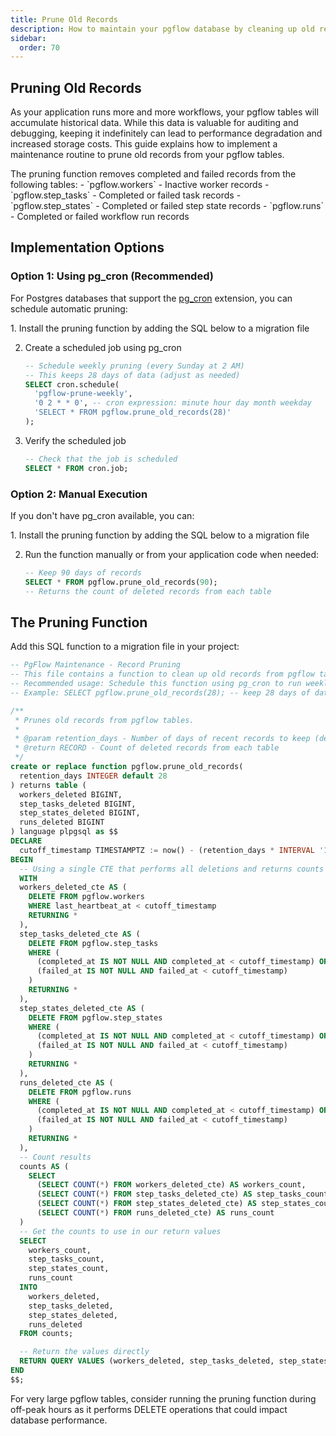 ```yaml
---
title: Prune Old Records
description: How to maintain your pgflow database by cleaning up old records
sidebar:
  order: 70
---
```



<NotProductionReady />

## Pruning Old Records

As your application runs more and more workflows, your pgflow tables will accumulate historical data. While this data is valuable for auditing and debugging, keeping it indefinitely can lead to performance degradation and increased storage costs. This guide explains how to implement a maintenance routine to prune old records from your pgflow tables.

<Aside type="note" title="What gets pruned">
The pruning function removes completed and failed records from the following tables:
- `pgflow.workers` - Inactive worker records
- `pgflow.step_tasks` - Completed or failed task records
- `pgflow.step_states` - Completed or failed step state records
- `pgflow.runs` - Completed or failed workflow run records
</Aside>

## Implementation Options

### Option 1: Using pg_cron (Recommended)

For Postgres databases that support the [pg_cron](https://github.com/citusdata/pg_cron) extension, you can schedule automatic pruning:

<Steps>
1. Install the pruning function by adding the SQL below to a migration file

2. Create a scheduled job using pg_cron

    ```sql
    -- Schedule weekly pruning (every Sunday at 2 AM)
    -- This keeps 28 days of data (adjust as needed)
    SELECT cron.schedule(
      'pgflow-prune-weekly',
      '0 2 * * 0', -- cron expression: minute hour day month weekday
      'SELECT * FROM pgflow.prune_old_records(28)'
    );
    ```

3. Verify the scheduled job

    ```sql
    -- Check that the job is scheduled
    SELECT * FROM cron.job;
    ```
</Steps>

### Option 2: Manual Execution

If you don't have pg_cron available, you can:

<Steps>
1. Install the pruning function by adding the SQL below to a migration file

2. Run the function manually or from your application code when needed:

    ```sql
    -- Keep 90 days of records
    SELECT * FROM pgflow.prune_old_records(90);
    -- Returns the count of deleted records from each table
    ```
</Steps>

## The Pruning Function

Add this SQL function to a migration file in your project:

```sql
-- PgFlow Maintenance - Record Pruning
-- This file contains a function to clean up old records from pgflow tables.
-- Recommended usage: Schedule this function using pg_cron to run weekly.
-- Example: SELECT pgflow.prune_old_records(28); -- keep 28 days of data

/**
 * Prunes old records from pgflow tables.
 *
 * @param retention_days - Number of days of recent records to keep (defaults to 28 days)
 * @return RECORD - Count of deleted records from each table
 */
create or replace function pgflow.prune_old_records(
  retention_days INTEGER default 28
) returns table (
  workers_deleted BIGINT,
  step_tasks_deleted BIGINT,
  step_states_deleted BIGINT,
  runs_deleted BIGINT
) language plpgsql as $$
DECLARE
  cutoff_timestamp TIMESTAMPTZ := now() - (retention_days * INTERVAL '1 day');
BEGIN
  -- Using a single CTE that performs all deletions and returns counts
  WITH
  workers_deleted_cte AS (
    DELETE FROM pgflow.workers
    WHERE last_heartbeat_at < cutoff_timestamp
    RETURNING *
  ),
  step_tasks_deleted_cte AS (
    DELETE FROM pgflow.step_tasks
    WHERE (
      (completed_at IS NOT NULL AND completed_at < cutoff_timestamp) OR
      (failed_at IS NOT NULL AND failed_at < cutoff_timestamp)
    )
    RETURNING *
  ),
  step_states_deleted_cte AS (
    DELETE FROM pgflow.step_states
    WHERE (
      (completed_at IS NOT NULL AND completed_at < cutoff_timestamp) OR
      (failed_at IS NOT NULL AND failed_at < cutoff_timestamp)
    )
    RETURNING *
  ),
  runs_deleted_cte AS (
    DELETE FROM pgflow.runs
    WHERE (
      (completed_at IS NOT NULL AND completed_at < cutoff_timestamp) OR
      (failed_at IS NOT NULL AND failed_at < cutoff_timestamp)
    )
    RETURNING *
  ),
  -- Count results
  counts AS (
    SELECT
      (SELECT COUNT(*) FROM workers_deleted_cte) AS workers_count,
      (SELECT COUNT(*) FROM step_tasks_deleted_cte) AS step_tasks_count,
      (SELECT COUNT(*) FROM step_states_deleted_cte) AS step_states_count,
      (SELECT COUNT(*) FROM runs_deleted_cte) AS runs_count
  )
  -- Get the counts to use in our return values
  SELECT
    workers_count,
    step_tasks_count,
    step_states_count,
    runs_count
  INTO
    workers_deleted,
    step_tasks_deleted,
    step_states_deleted,
    runs_deleted
  FROM counts;

  -- Return the values directly
  RETURN QUERY VALUES (workers_deleted, step_tasks_deleted, step_states_deleted, runs_deleted);
END
$$;
```

<Aside type="tip" title="Performance Impact">
For very large pgflow tables, consider running the pruning function during off-peak hours as it performs DELETE operations that could impact database performance.
</Aside>
